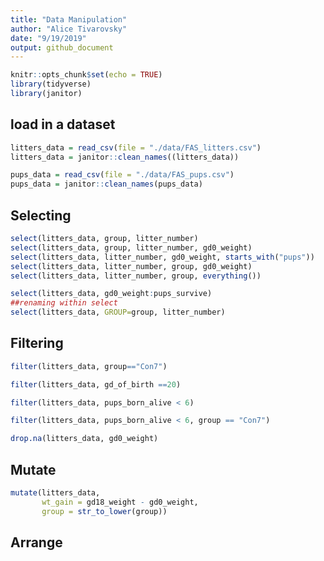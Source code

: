 ```yaml
---
title: "Data Manipulation"
author: "Alice Tivarovsky"
date: "9/19/2019"
output: github_document
---
```


```r
knitr::opts_chunk$set(echo = TRUE)
library(tidyverse)
library(janitor)
```


## load in a dataset

```r
litters_data = read_csv(file = "./data/FAS_litters.csv")
litters_data = janitor::clean_names((litters_data))

pups_data = read_csv(file = "./data/FAS_pups.csv")
pups_data = janitor::clean_names(pups_data)
```

## Selecting

```r
select(litters_data, group, litter_number)
select(litters_data, group, litter_number, gd0_weight)
select(litters_data, litter_number, gd0_weight, starts_with("pups"))
select(litters_data, litter_number, group, gd0_weight)
select(litters_data, litter_number, group, everything())

select(litters_data, gd0_weight:pups_survive)
##renaming within select
select(litters_data, GROUP=group, litter_number)
```


## Filtering
```r
filter(litters_data, group=="Con7")

filter(litters_data, gd_of_birth ==20)

filter(litters_data, pups_born_alive < 6)

filter(litters_data, pups_born_alive < 6, group == "Con7")

drop.na(litters_data, gd0_weight)
```


## Mutate

```r
mutate(litters_data, 
       wt_gain = gd18_weight - gd0_weight, 
       group = str_to_lower(group))
```


## Arrange

